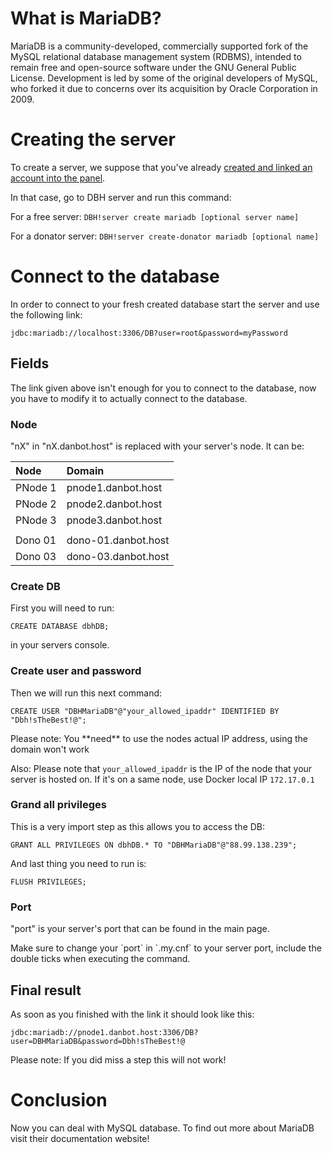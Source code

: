 # What is MariaDB?

MariaDB is a community-developed, commercially supported fork of the MySQL relational database management system (RDBMS), intended to remain free and open-source software under the GNU General Public License. Development is led by some of the original developers of MySQL, who forked it due to concerns over its acquisition by Oracle Corporation in 2009.

<Redirect
  href="https://en.wikipedia.org/wiki/MariaDB"
  label="Source: Wikipedia"
/>

# Creating the server

To create a server, we suppose that you've already [created and linked an account into the panel](/getting-started).

In that case, go to DBH server and run this command:

For a free server: `DBH!server create mariadb [optional server name]`

For a donator server: `DBH!server create-donator mariadb [optional name]`

# Connect to the database

In order to connect to your fresh created database start the server and use the following link:

```text
jdbc:mariadb://localhost:3306/DB?user=root&password=myPassword
```

## Fields

The link given above isn't enough for you to connect to the database, now you have to modify it to actually connect to the database.

### Node

"nX" in "nX.danbot.host" is replaced with your server's node. It can be:

| Node    | Domain              |
| :------ | :------------------ |
| PNode 1 | pnode1.danbot.host  |
| PNode 2 | pnode2.danbot.host  |
| PNode 3 | pnode3.danbot.host  |
|         |                     |
| Dono 01 | dono-01.danbot.host |
| Dono 03 | dono-03.danbot.host |

### Create DB

First you will need to run:

```text
CREATE DATABASE dbhDB;
```

in your servers console.

### Create user and password

Then we will run this next command:

```text
CREATE USER "DBHMariaDB"@"your_allowed_ipaddr" IDENTIFIED BY "Dbh!sTheBest!@";
```

<Tip>
Please note: You **need** to use the nodes actual IP address, using the domain won't work

Also: Please note that `your_allowed_ipaddr` is the IP of the node that your server is hosted on. If it's on a same node, use Docker local IP `172.17.0.1`

</Tip>

### Grand all privileges

This is a very import step as this allows you to access the DB:

```text
GRANT ALL PRIVILEGES ON dbhDB.* TO "DBHMariaDB"@"88.99.138.239";
```

And last thing you need to run is:

```text
FLUSH PRIVILEGES;
```

### Port

"port" is your server's port that can be found in the main page.

<Tip>
  Make sure to change your `port` in `.my.cnf` to your server port, include the
  double ticks when executing the command.
</Tip>

## Final result

As soon as you finished with the link it should look like this:

```text
jdbc:mariadb://pnode1.danbot.host:3306/DB?user=DBHMariaDB&password=Dbh!sTheBest!@
```

<Tip>Please note: If you did miss a step this will not work!</Tip>

# Conclusion

Now you can deal with MySQL database. To find out more about MariaDB visit their documentation website!

<Redirect href="https://mariadb.org/documentation/" label="MariaDB Docs" />
